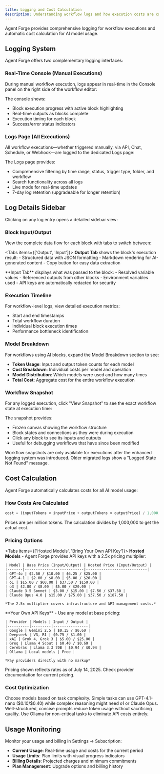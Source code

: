 ```yaml
---
title: Logging and Cost Calculation
description: Understanding workflow logs and how execution costs are calculated in Agent Forge
---
```



Agent Forge provides comprehensive logging for workflow executions and automatic cost calculation for AI model usage.

## Logging System

Agent Forge offers two complementary logging interfaces:

### Real-Time Console (Manual Executions)

During manual workflow execution, logs appear in real-time in the Console panel on the right side of the workflow editor:

<ThemeImage
  lightSrc="/static/light/console-panel-light.png"
  darkSrc="/static/dark/console-panel-dark.png"
  alt="Real-time Console Panel"
  width={600}
  height={400}
/>

The console shows:
- Block execution progress with active block highlighting
- Real-time outputs as blocks complete
- Execution timing for each block
- Success/error status indicators

### Logs Page (All Executions)

All workflow executions—whether triggered manually, via API, Chat, Schedule, or Webhook—are logged to the dedicated Logs page:

<ThemeImage
  lightSrc="/static/light/logs-page-light.png"
  darkSrc="/static/dark/logs-page-dark.png"
  alt="Logs Page"
  width={600}
  height={400}
/>

The Logs page provides:
- Comprehensive filtering by time range, status, trigger type, folder, and workflow
- Search functionality across all logs
- Live mode for real-time updates
- 7-day log retention (upgradeable for longer retention)

## Log Details Sidebar

Clicking on any log entry opens a detailed sidebar view:

<ThemeImage
  lightSrc="/static/light/logs-sidebar-light.png"
  darkSrc="/static/dark/logs-sidebar-dark.png"
  alt="Logs Sidebar Details"
  width={600}
  height={400}
/>

### Block Input/Output

View the complete data flow for each block with tabs to switch between:

<Tabs items={['Output', 'Input']}>
  <Tab>
    **Output Tab** shows the block's execution result:
    - Structured data with JSON formatting
    - Markdown rendering for AI-generated content
    - Copy button for easy data extraction
  </Tab>
  
  <Tab>
    **Input Tab** displays what was passed to the block:
    - Resolved variable values
    - Referenced outputs from other blocks
    - Environment variables used
    - API keys are automatically redacted for security
  </Tab>
</Tabs>

### Execution Timeline

For workflow-level logs, view detailed execution metrics:
- Start and end timestamps
- Total workflow duration
- Individual block execution times
- Performance bottleneck identification

### Model Breakdown

For workflows using AI blocks, expand the Model Breakdown section to see:

<ThemeImage
  lightSrc="/static/light/model-breakdown-light.png"
  darkSrc="/static/dark/model-breakdown-dark.png"
  alt="Model Breakdown"
  width={600}
  height={400}
/>

- **Token Usage**: Input and output token counts for each model
- **Cost Breakdown**: Individual costs per model and operation
- **Model Distribution**: Which models were used and how many times
- **Total Cost**: Aggregate cost for the entire workflow execution

### Workflow Snapshot

For any logged execution, click "View Snapshot" to see the exact workflow state at execution time:

<ThemeImage
  lightSrc="/static/light/workflow-snapshot-light.png"
  darkSrc="/static/dark/workflow-snapshot-dark.png"
  alt="Workflow Snapshot"
  width={600}
  height={400}
/>

The snapshot provides:
- Frozen canvas showing the workflow structure
- Block states and connections as they were during execution
- Click any block to see its inputs and outputs
- Useful for debugging workflows that have since been modified

<Callout type="info">
  Workflow snapshots are only available for executions after the enhanced logging system was introduced. Older migrated logs show a "Logged State Not Found" message.
</Callout>

## Cost Calculation

Agent Forge automatically calculates costs for all AI model usage:

### How Costs Are Calculated

```javascript
cost = (inputTokens × inputPrice + outputTokens × outputPrice) / 1,000,000
```

<Callout type="info">
  Prices are per million tokens. The calculation divides by 1,000,000 to get the actual cost.
</Callout>

### Pricing Options

<Tabs items={['Hosted Models', 'Bring Your Own API Key']}>
  <Tab>
    **Hosted Models** - Agent Forge provides API keys with a 2.5x pricing multiplier:
    
    | Model | Base Price (Input/Output) | Hosted Price (Input/Output) |
    |-------|---------------------------|----------------------------|
    | GPT-4o | $2.50 / $10.00 | $6.25 / $25.00 |
    | GPT-4.1 | $2.00 / $8.00 | $5.00 / $20.00 |
    | o1 | $15.00 / $60.00 | $37.50 / $150.00 |
    | o3 | $2.00 / $8.00 | $5.00 / $20.00 |
    | Claude 3.5 Sonnet | $3.00 / $15.00 | $7.50 / $37.50 |
    | Claude Opus 4.0 | $15.00 / $75.00 | $37.50 / $187.50 |
    
    *The 2.5x multiplier covers infrastructure and API management costs.*
  </Tab>
  
  <Tab>
    **Your Own API Keys** - Use any model at base pricing:
    
    | Provider | Models | Input / Output |
    |----------|---------|----------------|
    | Google | Gemini 2.5 | $0.15 / $0.60 |
    | Deepseek | V3, R1 | $0.75 / $1.00 |
    | xAI | Grok 4, Grok 3 | $5.00 / $25.00 |
    | Groq | Llama 4 Scout | $0.40 / $0.60 |
    | Cerebras | Llama 3.3 70B | $0.94 / $0.94 |
    | Ollama | Local models | Free |
    
    *Pay providers directly with no markup*
  </Tab>
</Tabs>

<Callout type="warning">
  Pricing shown reflects rates as of July 14, 2025. Check provider documentation for current pricing.
</Callout>

### Cost Optimization

<Accordions>
  <Accordion title="Model Selection">
    Choose models based on task complexity. Simple tasks can use GPT-4.1-nano ($0.10/$0.40) while complex reasoning might need o1 or Claude Opus.
  </Accordion>
  
  <Accordion title="Prompt Engineering">
    Well-structured, concise prompts reduce token usage without sacrificing quality.
  </Accordion>
  
  <Accordion title="Local Models">
    Use Ollama for non-critical tasks to eliminate API costs entirely.
  </Accordion>
</Accordions>

## Usage Monitoring

Monitor your usage and billing in Settings → Subscription:

- **Current Usage**: Real-time usage and costs for the current period
- **Usage Limits**: Plan limits with visual progress indicators
- **Billing Details**: Projected charges and minimum commitments
- **Plan Management**: Upgrade options and billing history
